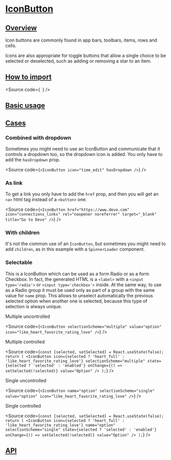 

<Meta of={Stories} />

# [IconButton](#iconbutton)

## [Overview](#overview)

Icon buttons are commonly found in app bars, toolbars, items, rows and cells.

Icons are also appropriate for toggle buttons that allow a single choice to be
selected or deselected, such as adding or removing a star to an item.

## [How to import](#how-to-import)

<Source
  code={`
`}
/>

## [Basic usage](#basic-usage)

<Canvas of={Stories.Base} />

## [Cases](#cases)

### Combined with dropdown

Sometimes you might need to use an IconButton and communicate that it controls
a dropdown too, so the dropdown icon is added. You only have to add the `hasDropdown` prop.

<Source
  code={`
<IconButton icon="time_edit" hasDropdown />
`}
/>

### As link

To get a link you only have to add the `href` prop, and then you will get an `<a>` html tag
instead of a `<button>` one.

<Source
  code={`
<IconButton
  href="https://www.devo.com"
  icon="connections_links"
  rel="noopener noreferrer"
  target="_blank"
  title="Go to Devo"
/>
`}
/>

### With children

It's not the common use of an `IconButton`, but sometimes you might need to add
`children`, as in this example with a `SpinnerLoader` component.

<Canvas of={CaseStories.WithChildren} />

### Selectable

This is a IconButton which can be used as a form Radio or as a form Checkbox.
In fact, the generated HTML is a `<label>` with a `<input type='radio'>` or
`<input type='checkbox'>` inside. At the same way, to use as a Radio group it
must be used only as part of a group with the same value for `name` prop.
This allows to unselect automatically the previous selected option when another
one is selected, because this type of selection is always unique.

Multiple uncontrolled

<Source
  code={`
<IconButton
  selectionScheme="multiple"
  value="option"
  icon="like_heart_favorite_rating_love"
/>
`}
/>

Multiple controlled

<Source
  code={`
const [selected, setSelected] = React.useState(false);
return (
  <IconButton
    icon={selected ? 'heart_full' : 'like_heart_favorite_rating_love'}
    selectionScheme="multiple"
    state={selected ? 'selected' : 'enabled'}
    onChange={() => setSelected(!selected)}
    value="Option"
  />
);
`}
/>

Single uncontrolled

<Source
  code={`
<IconButton
  name="option"
  selectionScheme="single"
  value="option"
  icon="like_heart_favorite_rating_love"
/>
`}
/>

Single controlled

<Source
  code={`
const [selected, setSelected] = React.useState(false);
return (
  <IconButton
    icon={selected ? 'heart_full' : 'like_heart_favorite_rating_love'}
    name="option"
    selectionScheme="single"
    state={selected ? 'selected' : 'enabled'}
    onChange={() => setSelected(!selected)}
    value="Option"
  />
);
`}
/>

## [API](#api)

<ArgTypes of={Stories} />
